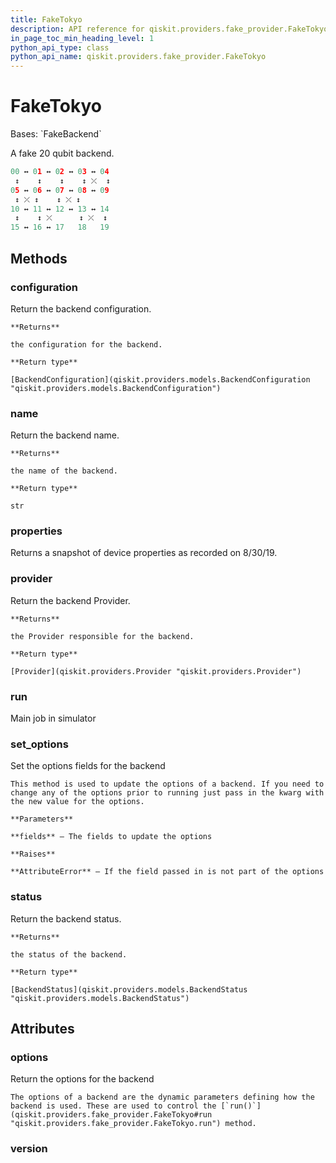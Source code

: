 ```yaml
---
title: FakeTokyo
description: API reference for qiskit.providers.fake_provider.FakeTokyo
in_page_toc_min_heading_level: 1
python_api_type: class
python_api_name: qiskit.providers.fake_provider.FakeTokyo
---
```


# FakeTokyo

<Class id="qiskit.providers.fake_provider.FakeTokyo" isDedicatedPage={true} github="https://github.com/qiskit/qiskit/tree/stable/0.24/qiskit/providers/fake_provider/backends/tokyo/fake_tokyo.py" signature="FakeTokyo">
  Bases: `FakeBackend`

  A fake 20 qubit backend.

  ```python
  00 ↔ 01 ↔ 02 ↔ 03 ↔ 04
   ↕    ↕    ↕    ↕ ⤫  ↕
  05 ↔ 06 ↔ 07 ↔ 08 ↔ 09
   ↕ ⤫ ↕    ↕ ⤫ ↕
  10 ↔ 11 ↔ 12 ↔ 13 ↔ 14
   ↕    ↕ ⤫      ↕ ⤫  ↕
  15 ↔ 16 ↔ 17   18   19
  ```

  ## Methods

  <span id="qiskit-providers-fake-provider-faketokyo-configuration" />

  ### configuration

  <Function id="qiskit.providers.fake_provider.FakeTokyo.configuration" name="configuration" signature="FakeTokyo.configuration()">
    Return the backend configuration.

    **Returns**

    the configuration for the backend.

    **Return type**

    [BackendConfiguration](qiskit.providers.models.BackendConfiguration "qiskit.providers.models.BackendConfiguration")
  </Function>

  <span id="qiskit-providers-fake-provider-faketokyo-name" />

  ### name

  <Function id="qiskit.providers.fake_provider.FakeTokyo.name" name="name" signature="FakeTokyo.name()">
    Return the backend name.

    **Returns**

    the name of the backend.

    **Return type**

    str
  </Function>

  <span id="qiskit-providers-fake-provider-faketokyo-properties" />

  ### properties

  <Function id="qiskit.providers.fake_provider.FakeTokyo.properties" name="properties" signature="FakeTokyo.properties()">
    Returns a snapshot of device properties as recorded on 8/30/19.
  </Function>

  <span id="qiskit-providers-fake-provider-faketokyo-provider" />

  ### provider

  <Function id="qiskit.providers.fake_provider.FakeTokyo.provider" name="provider" signature="FakeTokyo.provider()">
    Return the backend Provider.

    **Returns**

    the Provider responsible for the backend.

    **Return type**

    [Provider](qiskit.providers.Provider "qiskit.providers.Provider")
  </Function>

  <span id="qiskit-providers-fake-provider-faketokyo-run" />

  ### run

  <Function id="qiskit.providers.fake_provider.FakeTokyo.run" name="run" signature="FakeTokyo.run(run_input, **kwargs)">
    Main job in simulator
  </Function>

  <span id="qiskit-providers-fake-provider-faketokyo-set-options" />

  ### set\_options

  <Function id="qiskit.providers.fake_provider.FakeTokyo.set_options" name="set_options" signature="FakeTokyo.set_options(**fields)">
    Set the options fields for the backend

    This method is used to update the options of a backend. If you need to change any of the options prior to running just pass in the kwarg with the new value for the options.

    **Parameters**

    **fields** – The fields to update the options

    **Raises**

    **AttributeError** – If the field passed in is not part of the options
  </Function>

  <span id="qiskit-providers-fake-provider-faketokyo-status" />

  ### status

  <Function id="qiskit.providers.fake_provider.FakeTokyo.status" name="status" signature="FakeTokyo.status()">
    Return the backend status.

    **Returns**

    the status of the backend.

    **Return type**

    [BackendStatus](qiskit.providers.models.BackendStatus "qiskit.providers.models.BackendStatus")
  </Function>

  ## Attributes

  ### options

  <Attribute id="qiskit.providers.fake_provider.FakeTokyo.options" name="options">
    Return the options for the backend

    The options of a backend are the dynamic parameters defining how the backend is used. These are used to control the [`run()`](qiskit.providers.fake_provider.FakeTokyo#run "qiskit.providers.fake_provider.FakeTokyo.run") method.
  </Attribute>

  ### version

  <Attribute id="qiskit.providers.fake_provider.FakeTokyo.version" name="version" attributeValue="1" />
</Class>

